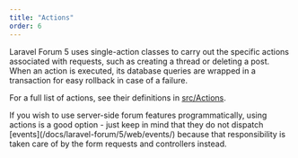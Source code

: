 ```yaml
---
title: "Actions"
order: 6
---
```


Laravel Forum 5 uses single-action classes to carry out the specific actions associated with requests, such as creating a thread or deleting a post. When an action is executed, its database queries are wrapped in a transaction for easy rollback in case of a failure.

For a full list of actions, see their definitions in [src/Actions](https://github.com/Team-Tea-Time/laravel-forum/tree/5.0/src/Actions).

<Alert type="info">
    If you wish to use server-side forum features programmatically, using actions is a good option - just keep in mind that they do not dispatch [events](/docs/laravel-forum/5/web/events/) because that responsibility is taken care of by the form requests and controllers instead.
</Alert>
